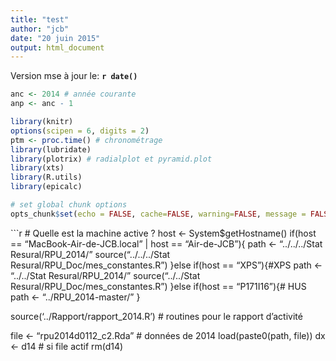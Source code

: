 ```yaml
---
title: "test"
author: "jcb"
date: "20 juin 2015"
output: html_document
---
```


Version mse à jour le: __`r date()`__

```r
anc <- 2014 # année courante
anp <- anc - 1
```

```r
library(knitr)
options(scipen = 6, digits = 2)
ptm <- proc.time() # chronométrage
library(lubridate)
library(plotrix) # radialplot et pyramid.plot
library(xts)
library(R.utils)
library(epicalc)

# set global chunk options
opts_chunk$set(echo = FALSE, cache=FALSE, warning=FALSE, message = FALSE, tidy=FALSE, fig.width=8, fig.height=6, scipen= 1, digits = 2)
```

```r
# Quelle est la machine active ?
host <- System$getHostname()
if(host == "MacBook-Air-de-JCB.local" | host == "Air-de-JCB"){
    path <- "../../../Stat Resural/RPU_2014/"
    source("../../../Stat Resural/RPU_Doc/mes_constantes.R")
}else if(host == "XPS"){#XPS
    path <- "../../Stat Resural/RPU_2014/"
    source("../../Stat Resural/RPU_Doc/mes_constantes.R")
}else if(host == "P171I16"){# HUS
    path <- "../RPU_2014-master/"
}

source('../Rapport/rapport_2014.R') # routines pour le rapport d'activité

file <- "rpu2014d0112_c2.Rda" # données de 2014
    load(paste0(path, file))
    dx <- d14 # si file actif
    rm(d14)